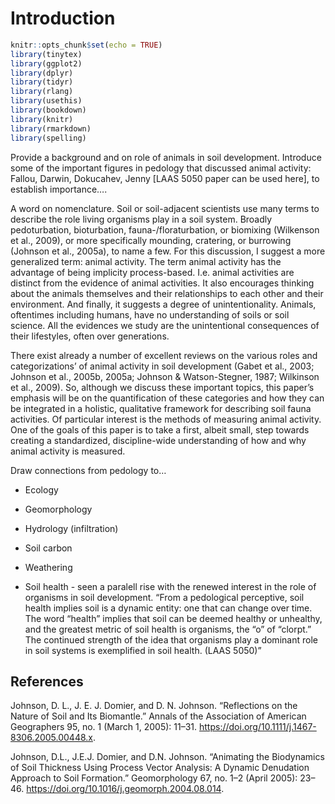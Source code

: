 # Introduction

```r
knitr::opts_chunk$set(echo = TRUE)
library(tinytex)
library(ggplot2)
library(dplyr)
library(tidyr)
library(rlang)
library(usethis)
library(bookdown)
library(knitr)
library(rmarkdown)
library(spelling)
```

Provide a background and on role of animals in soil development. Introduce some of the important figures in pedology that discussed animal activity: Fallou, Darwin, Dokucahev, Jenny [LAAS 5050 paper can be used here], to establish importance....

A word on nomenclature. Soil or soil-adjacent scientists use many terms to describe the role living organisms play in a soil system. Broadly pedoturbation, bioturbation, fauna-/floraturbation, or biomixing (Wilkenson et al., 2009), or more specifically mounding, cratering, or burrowing (Johnson et al., 2005a), to name a few. For this discussion, I suggest a more generalized term: animal activity. The term animal activity has the advantage of being implicity process-based. I.e. animal activities are distinct from the evidence of animal activities. It also encourages thinking about the animals themselves and their relationships to each other and their environment. And finally, it suggests a degree of unintentionality. Animals, oftentimes including humans, have no understanding of soils or soil science. All the evidences we study are the unintentional consequences of their lifestyles, often over generations.

There exist already a number of excellent reviews on the various roles and categorizations' of animal activity in soil development (Gabet et al., 2003; Johnson et al., 2005b, 2005a; Johnson & Watson-Stegner, 1987; Wilkinson et al., 2009). So, although we discuss these important topics, this paper's emphasis will be on the quantification of these categories and how they can be integrated in a holistic, qualitative framework for describing soil fauna activities. Of particular interest is the methods of measuring animal activity. One of the goals of this paper is to take a first, albeit small, step towards creating a standardized, discipline-wide understanding of how and why animal activity is measured.

Draw connections from pedology to...

-   Ecology

-   Geomorphology

-   Hydrology (infiltration)

-   Soil carbon

-   Weathering

-   Soil health - seen a paralell rise with the renewed interest in the role of organisms in soil development. "From a pedological perceptive, soil health implies soil is a dynamic entity: one that can change over time. The word “health” implies that soil can be deemed healthy or unhealthy, and the greatest metric of soil health is organisms, the “o” of “clorpt.” The continued strength of the idea that organisms play a dominant role in soil systems is exemplified in soil health. (LAAS 5050)"

## References

Johnson, D. L., J. E. J. Domier, and D. N. Johnson. “Reflections on the Nature of Soil and Its Biomantle.” Annals of the Association of American Geographers 95, no. 1 (March 1, 2005): 11–31. <https://doi.org/10.1111/j.1467-8306.2005.00448.x>.

Johnson, D.L., J.E.J. Domier, and D.N. Johnson. “Animating the Biodynamics of Soil Thickness Using Process Vector Analysis: A Dynamic Denudation Approach to Soil Formation.” Geomorphology 67, no. 1–2 (April 2005): 23–46. <https://doi.org/10.1016/j.geomorph.2004.08.014>.
